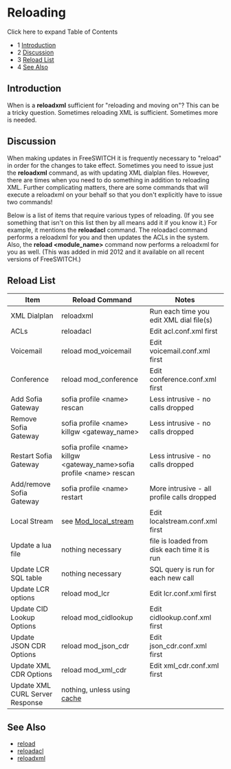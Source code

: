 
# Reloading 

 

Click here to expand Table of Contents

* 1 [Introduction](#introduction)
* 2 [Discussion](#discussion)
* 3 [Reload List](#reload-list)
* 4 [See Also](#reload-list)

## Introduction

When is a **reloadxml** sufficient for "reloading and moving on"? This can be a tricky question. Sometimes reloading XML is sufficient. Sometimes more is needed.

## Discussion

When making updates in FreeSWITCH it is frequently necessary to "reload" in order for the changes to take effect. Sometimes you need to issue just the **reloadxml** command, as with updating XML dialplan files. However, there are times when you need to do something in addition to reloading XML. Further complicating matters, there are some commands that will execute a reloadxml on your behalf so that you don't explicitly have to issue two commands!

Below is a list of items that require various types of reloading. (If you see something that isn't on this list then by all means add it if you know it.) For example, it mentions the **reloadacl** command. The reloadacl command performs a reloadxml for you and then updates the ACLs in the system. Also, the **reload \<module\_name>** command now performs a reloadxml for you as well. (This was added in mid 2012 and it available on all recent versions of FreeSWITCH.)

## Reload List

| Item                            | Reload Command                                                                                                                | Notes                                        |
| ------------------------------- | ----------------------------------------------------------------------------------------------------------------------------- | -------------------------------------------- |
| XML Dialplan                    | reloadxml                                                                                                                     | Run each time you edit XML dial file(s)      |
| ACLs                            | reloadacl                                                                                                                     | Edit acl.conf.xml first                      |
| Voicemail                       | reload mod\_voicemail                                                                                                         | Edit voicemail.conf.xml first                |
| Conference                      | reload mod\_conference                                                                                                        | Edit conference.conf.xml first               |
| Add Sofia Gateway               | sofia profile \<name> rescan                                                                                                   | Less intrusive - no calls dropped            |
| Remove Sofia Gateway            | sofia profile \<name> killgw \<gateway\_name>                                                                                   | Less intrusive - no calls dropped            |
| Restart Sofia Gateway           | sofia profile \<name> killgw \<gateway\_name>sofia profile \<name> rescan                                                        | Less intrusive - no calls dropped            |
| Add/remove Sofia Gateway        | sofia profile \<name> restart                                                                                                  | More intrusive - all profile calls dropped   |
| Local Stream                    | see [Mod\_local\_stream](../Modules/mod_local_stream_6587466.mdx#local_stream-hup)  | Edit localstream.conf.xml first              |
| Update a lua file               | nothing necessary                                                                                                             | file is loaded from disk each time it is run |
| Update LCR SQL table            | nothing necessary                                                                                                             | SQL query is run for each new call           |
| Update LCR options              | reload mod\_lcr                                                                                                               | Edit lcr.conf.xml first                      |
| Update CID Lookup Options       | reload mod\_cidlookup                                                                                                         | Edit cidlookup.conf.xml first                |
| Update JSON CDR Options         | reload mod\_json\_cdr                                                                                                         | Edit json\_cdr.conf.xml first                |
| Update XML CDR Options          | reload mod\_xml\_cdr                                                                                                          | Edit xml\_cdr.conf.xml first                 |
| Update XML CURL Server Response | nothing, unless using [cache](../Modules/mod_xml_curl_1049001.mdx#caching) |                                              |

## See Also

* [reload](../Modules/mod_commands_1966741.mdx#command-2)
* [reloadacl](../Modules/mod_commands_1966741.mdx#reloadacl)
* [reloadxml](../Modules/mod_commands_1966741.mdx#reloadxml)


